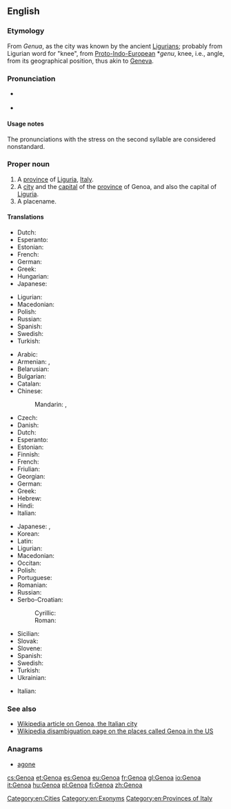 {{also|genoa}}
==English==
{{wikipedia}}

===Etymology===
From ''Genua'', as the city was known by the ancient [[Ligurian]]s; probably from Ligurian word for "knee", from [[Proto-Indo-European]] *''genu'', knee, i.e., angle, from its geographical position, thus akin to [[Geneva]].

===Pronunciation===
* {{a|UK}} {{IPA|/ˈdʒɛn.əʊ.ə/|/dʒɛnˈəʊ.ə/}}
* {{a|US}} {{IPA|/ˈdʒɛn.ou.ə/|/dʒɛnˈou.ə/}}

====Usage notes====
The pronunciations with the stress on the second syllable are considered nonstandard.

===Proper noun===
{{en-proper noun}}

# A [[province]] of [[Liguria]], [[Italy]].
# A [[city]] and the [[capital]] of the [[province]] of Genoa, and also the capital of [[Liguria]].
# A placename.

====Translations====
{{trans-top|province}}
* Dutch: {{t+|nl|Genua|n}}
* Esperanto: {{t|eo|Ĝenovo}}
* Estonian: {{t+|et|Genova}}
* French: {{t+|fr|Gênes}}
* German: {{t+|de|Genua}}
* Greek: {{t|el|Γένοβα|f}}
* Hungarian: {{t+|hu|Genova}}
* Japanese: {{t|ja|ジェノヴァ}}
{{trans-mid}}
* Ligurian: {{t|lij|Zêna}}
* Macedonian: {{t|mk|Џенова|f|tr=Dženóva}}
* Polish: {{t+|pl|Genua}}
* Russian: {{t|ru|Генуя|f|tr=Génuja}}
* Spanish: {{t+|es|Génova}}
* Swedish: {{t|sv|Genua}}
* Turkish: {{t|tr|Cenova}}
{{trans-bottom}}

{{trans-top|Italian city}}
* Arabic: {{t|ar|جنوى|f|tr=jinowaa}}
* Armenian: {{t|hy|Ջենովա}}, {{t|hy|Ճենովա}}
* Belarusian: {{t|be|Генуя|f|tr=Hénuja}}
* Bulgarian: {{t|bg|Генуа|f|tr=Génua}}
* Catalan: {{t|ca|Gènova}}
* Chinese:
*: Mandarin: {{t+|cmn|熱那亞|sc=Hani}}, {{t|cmn|热那亚|tr=Rènàyà|sc=Hani}}
* Czech: {{t+|cs|Janov|m}}
* Danish: {{t|da|Genova}}
* Dutch: {{t+|nl|Genua|n}}
* Esperanto: {{t|eo|Ĝenovo}}
* Estonian: {{t+|et|Genova}}
* Finnish: {{t+|fi|Genova}}
* French: {{t+|fr|Gênes|m}}
* Friulian: {{t|fur|Gjenue}}
* Georgian: {{t|ka|გენუა|tr=genua|sc=Geor}}
* German: {{t+|de|Genua|n}}
* Greek: {{t+|el|Γένοβα|f|tr=Génova}}
* Hebrew: {{t|he|גנואה}}
* Hindi: {{t|hi|जेनोआ|tr=jēnō'ā}}
* Italian: {{t+|it|Genova|f}}
{{trans-mid}}
* Japanese: {{t|ja|ジェノヴァ|tr=Jenova}}, {{t|ja|ジェノア|tr=Jenoa}}
* Korean: {{t|ko|제노아|tr=Jenoa}}
* Latin: {{t|la|Genua}}
* Ligurian: {{t|lij|Zêna}}
* Macedonian: {{t|mk|Џенова|f|tr=Dženóva}}
* Occitan: {{t+|oc|Gènoa}}
* Polish: {{t+|pl|Genua|f}}
* Portuguese: {{t|pt|Génova|f}}
* Romanian: {{t|ro|Genova}}
* Russian: {{t|ru|Генуя|f|tr=Génuja}}
* Serbo-Croatian:
*: Cyrillic: {{t|sh|Ђенова|f|sc=Cyrl}}
*: Roman: {{t|sh|Genova|f}}
* Sicilian: {{t|scn|Gènuva}}
* Slovak: {{t|sk|Janov|m}}
* Slovene: {{t+|sl|Genova|f}}
* Spanish: {{t+|es|Génova|f}}
* Swedish: {{t|sv|Genua}}
* Turkish: {{t|tr|Cenova}}
* Ukrainian: {{t|uk|Генуя|f|tr=Hénuja}}
{{trans-bottom}}

{{trans-top|in US}}
* Italian: {{t+|it|Genoa}}
{{trans-mid}}
{{trans-bottom}}

===See also===
* [[w:Genoa|Wikipedia article on Genoa, the Italian city]]
* [[w:Genoa (disambiguation)|Wikipedia disambiguation page on the places called Genoa in the US]]

===Anagrams===
* [[agone#English|agone]]

[[Category:en:Cities]]
[[Category:en:Exonyms]]
[[Category:en:Provinces of Italy]]

[[cs:Genoa]]
[[et:Genoa]]
[[es:Genoa]]
[[eu:Genoa]]
[[fr:Genoa]]
[[gl:Genoa]]
[[io:Genoa]]
[[it:Genoa]]
[[hu:Genoa]]
[[pl:Genoa]]
[[fi:Genoa]]
[[zh:Genoa]]